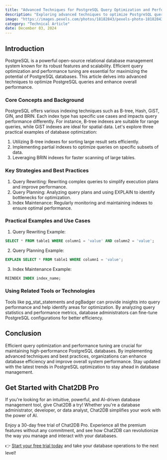 ```yaml
---
title: "Advanced Techniques for PostgreSQL Query Optimization and Performance Tuning"
description: "Exploring advanced techniques to optimize PostgreSQL queries and enhance performance for better database management."
image: "https://images.pexels.com/photos/18182843/pexels-photo-18182843.jpeg?auto=compress&cs=tinysrgb&dpr=1&w=500"
category: "Technical Article"
date: December 03, 2024
---
```


## Introduction
PostgreSQL is a powerful open-source relational database management system known for its robust features and scalability. Efficient query optimization and performance tuning are essential for maximizing the potential of PostgreSQL databases. This article delves into advanced techniques to optimize PostgreSQL queries and enhance overall performance.

### Core Concepts and Background
PostgreSQL offers various indexing techniques such as B-tree, Hash, GiST, GIN, and BRIN. Each index type has specific use cases and impacts query performance differently. For instance, B-tree indexes are suitable for range queries, while GiST indexes are ideal for spatial data. Let's explore three practical examples of database optimization:
1. Utilizing B-tree indexes for sorting large result sets efficiently.
2. Implementing partial indexes to optimize queries on specific subsets of data.
3. Leveraging BRIN indexes for faster scanning of large tables.

### Key Strategies and Best Practices
1. Query Rewriting: Rewriting complex queries to simplify execution plans and improve performance.
2. Query Planning: Analyzing query plans and using EXPLAIN to identify bottlenecks for optimization.
3. Index Maintenance: Regularly monitoring and maintaining indexes to ensure optimal performance.

### Practical Examples and Use Cases
1. Query Rewriting Example:
```sql
SELECT * FROM table1 WHERE column1 = 'value' AND column2 = 'value';
```
2. Query Planning Example:
```sql
EXPLAIN SELECT * FROM table1 WHERE column1 = 'value';
```
3. Index Maintenance Example:
```sql
REINDEX INDEX index_name;
```

### Using Related Tools or Technologies
Tools like pg_stat_statements and pgBadger can provide insights into query performance and help identify areas for optimization. By analyzing query statistics and performance metrics, database administrators can fine-tune PostgreSQL configurations for better efficiency.

## Conclusion
Efficient query optimization and performance tuning are crucial for maintaining high-performance PostgreSQL databases. By implementing advanced techniques and best practices, organizations can enhance database efficiency and improve overall system performance. Stay updated with the latest trends in PostgreSQL optimization to stay ahead in database management.


## Get Started with Chat2DB Pro

If you're looking for an intuitive, powerful, and AI-driven database management tool, give Chat2DB a try! Whether you're a database administrator, developer, or data analyst, Chat2DB simplifies your work with the power of AI.

Enjoy a 30-day free trial of Chat2DB Pro. Experience all the premium features without any commitment, and see how Chat2DB can revolutionize the way you manage and interact with your databases.

👉 [Start your free trial today](https://chat2db.ai/pricing) and take your database operations to the next level!
